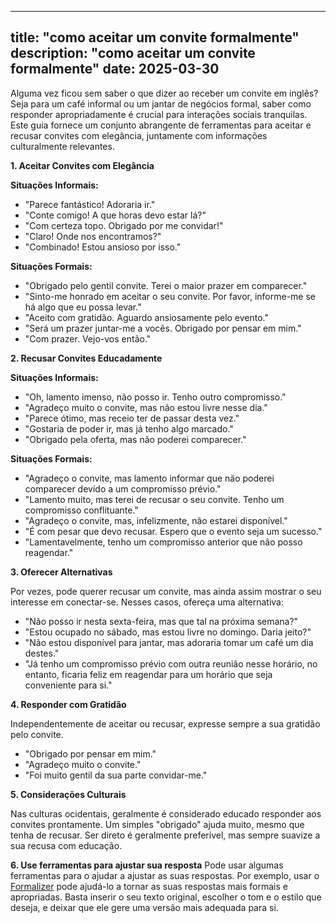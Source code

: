 
---
title: "como aceitar um convite formalmente"
description: "como aceitar um convite formalmente"
date: 2025-03-30
---

Alguma vez ficou sem saber o que dizer ao receber um convite em inglês? Seja para um café informal ou um jantar de negócios formal, saber como responder apropriadamente é crucial para interações sociais tranquilas. Este guia fornece um conjunto abrangente de ferramentas para aceitar e recusar convites com elegância, juntamente com informações culturalmente relevantes.

**1. Aceitar Convites com Elegância**

**Situações Informais:**

*   "Parece fantástico! Adoraria ir."
*   "Conte comigo! A que horas devo estar lá?"
*   "Com certeza topo. Obrigado por me convidar!"
*   "Claro! Onde nos encontramos?"
*   "Combinado! Estou ansioso por isso."

**Situações Formais:**

*   "Obrigado pelo gentil convite. Terei o maior prazer em comparecer."
*   "Sinto-me honrado em aceitar o seu convite. Por favor, informe-me se há algo que eu possa levar."
*   "Aceito com gratidão. Aguardo ansiosamente pelo evento."
*   "Será um prazer juntar-me a vocês. Obrigado por pensar em mim."
*   "Com prazer. Vejo-vos então."

**2. Recusar Convites Educadamente**

**Situações Informais:**

*   "Oh, lamento imenso, não posso ir. Tenho outro compromisso."
*   "Agradeço muito o convite, mas não estou livre nesse dia."
*   "Parece ótimo, mas receio ter de passar desta vez."
*   "Gostaria de poder ir, mas já tenho algo marcado."
*   "Obrigado pela oferta, mas não poderei comparecer."

**Situações Formais:**

*   "Agradeço o convite, mas lamento informar que não poderei comparecer devido a um compromisso prévio."
*   "Lamento muito, mas terei de recusar o seu convite. Tenho um compromisso conflituante."
*   "Agradeço o convite, mas, infelizmente, não estarei disponível."
*   "É com pesar que devo recusar. Espero que o evento seja um sucesso."
*   "Lamentavelmente, tenho um compromisso anterior que não posso reagendar."

**3. Oferecer Alternativas**

Por vezes, pode querer recusar um convite, mas ainda assim mostrar o seu interesse em conectar-se. Nesses casos, ofereça uma alternativa:

*   "Não posso ir nesta sexta-feira, mas que tal na próxima semana?"
*   "Estou ocupado no sábado, mas estou livre no domingo. Daria jeito?"
*   "Não estou disponível para jantar, mas adoraria tomar um café um dia destes."
*   "Já tenho um compromisso prévio com outra reunião nesse horário, no entanto, ficaria feliz em reagendar para um horário que seja conveniente para si."

**4. Responder com Gratidão**

Independentemente de aceitar ou recusar, expresse sempre a sua gratidão pelo convite.

*   "Obrigado por pensar em mim."
*   "Agradeço muito o convite."
*   "Foi muito gentil da sua parte convidar-me."

**5. Considerações Culturais**

Nas culturas ocidentais, geralmente é considerado educado responder aos convites prontamente. Um simples "obrigado" ajuda muito, mesmo que tenha de recusar. Ser direto é geralmente preferível, mas sempre suavize a sua recusa com educação.

**6. Use ferramentas para ajustar sua resposta**
Pode usar algumas ferramentas para o ajudar a ajustar as suas respostas. Por exemplo, usar o [Formalizer](https://formalizer.app) pode ajudá-lo a tornar as suas respostas mais formais e apropriadas. Basta inserir o seu texto original, escolher o tom e o estilo que deseja, e deixar que ele gere uma versão mais adequada para si.
